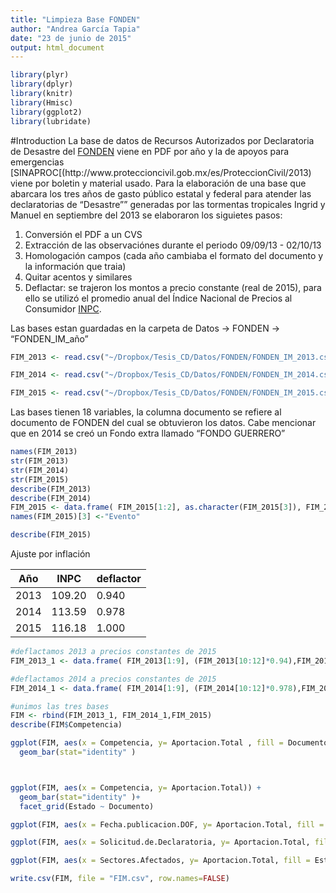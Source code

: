 ```yaml
---
title: "Limpieza Base FONDEN"
author: "Andrea García Tapia"
date: "23 de junio de 2015"
output: html_document
---
```

```r
library(plyr)
library(dplyr)
library(knitr)
library(Hmisc)
library(ggplot2)
library(lubridate)
```

#Introduction
La base de datos de Recursos Autorizados por Declaratoria de Desastre del  [FONDEN](http://www.proteccioncivil.gob.mx/es/ProteccionCivil/Recursos_Autorizados_por_Declaratoria_de_Desastre) viene en PDF por año y la de apoyos para emergencias [SINAPROC[(http://www.proteccioncivil.gob.mx/es/ProteccionCivil/2013) viene por boletin y material usado.
Para la elaboración de una base que abarcara los tres años de gasto público estatal y federal para atender las declaratorias de "Desastre""  generadas por las tormentas tropicales Ingrid y Manuel en septiembre del 2013 se elaboraron los siguietes pasos: 

1) Conversión el PDF a un CVS
2) Extracción de  las observaciónes durante el periodo 09/09/13 - 02/10/13
3) Homologación campos (cada año cambiaba el formato del documento y la información que traia)
4) Quitar acentos y similares
5) Deflactar: se trajeron los montos a precio constante (real de 2015), para ello se utilizó el promedio anual del  Índice Nacional de Precios al Consumidor [INPC](http://www.inegi.org.mx/sistemas/indiceprecios/Estructura.aspx?idEstructura=112000200010&T=%C3%8Dndices%20de%20Precios%20al%20Consumidor&ST=Principales%20%C3%ADndices).



Las bases estan guardadas en la carpeta de Datos -> FONDEN -> "FONDEN_IM_año"

```r
FIM_2013 <- read.csv("~/Dropbox/Tesis_CD/Datos/FONDEN/FONDEN_IM_2013.csv", stringsAsFactors=FALSE)

FIM_2014 <- read.csv("~/Dropbox/Tesis_CD/Datos/FONDEN/FONDEN_IM_2014.csv", stringsAsFactors=FALSE)

FIM_2015 <- read.csv("~/Dropbox/Tesis_CD/Datos/FONDEN/FONDEN_IM_2015.csv", stringsAsFactors=FALSE)
```

Las bases tienen 18 variables, la columna documento se refiere al documento de FONDEN del cual se obtuvieron los datos. Cabe mencionar que en 2014 se creó un Fondo extra llamado "FONDO GUERRERO"
```r
names(FIM_2013)
str(FIM_2013)
str(FIM_2014)
str(FIM_2015)
describe(FIM_2013)
describe(FIM_2014)
FIM_2015 <- data.frame( FIM_2015[1:2], as.character(FIM_2015[3]), FIM_2015[4:18])
names(FIM_2015)[3] <-"Evento"

describe(FIM_2015)

```

Ajuste por inflación 

Año | INPC|  deflactor 
-------- | ---------- | ---------
2013 |	109.20|	0.940
2014|	113.59|	0.978
2015|	116.18|	1.000


```r
#deflactamos 2013 a precios constantes de 2015
FIM_2013_1 <- data.frame( FIM_2013[1:9], (FIM_2013[10:12]*0.94),FIM_2013[13], (FIM_2013[14:18]*0.94))

#deflactamos 2014 a precios constantes de 2015
FIM_2014_1 <- data.frame( FIM_2014[1:9], (FIM_2014[10:12]*0.978),FIM_2014[13], (FIM_2014[14:18]*0.978))

#unimos las tres bases 
FIM <- rbind(FIM_2013_1, FIM_2014_1,FIM_2015)
describe(FIM$Competencia)

ggplot(FIM, aes(x = Competencia, y= Aportacion.Total , fill = Documento))+
  geom_bar(stat="identity" )



ggplot(FIM, aes(x = Competencia, y= Aportacion.Total)) + 
  geom_bar(stat="identity" )+
  facet_grid(Estado ~ Documento)

ggplot(FIM, aes(x = Fecha.publicacion.DOF, y= Aportacion.Total, fill = Estado)) +geom_bar(stat="identity" )

ggplot(FIM, aes(x = Solicitud.de.Declaratoria, y= Aportacion.Total, fill = Estado)) +geom_bar(stat="identity" )

ggplot(FIM, aes(x = Sectores.Afectados, y= Aportacion.Total, fill = Estado)) +geom_bar(stat="identity" )

write.csv(FIM, file = "FIM.csv", row.names=FALSE)
```

